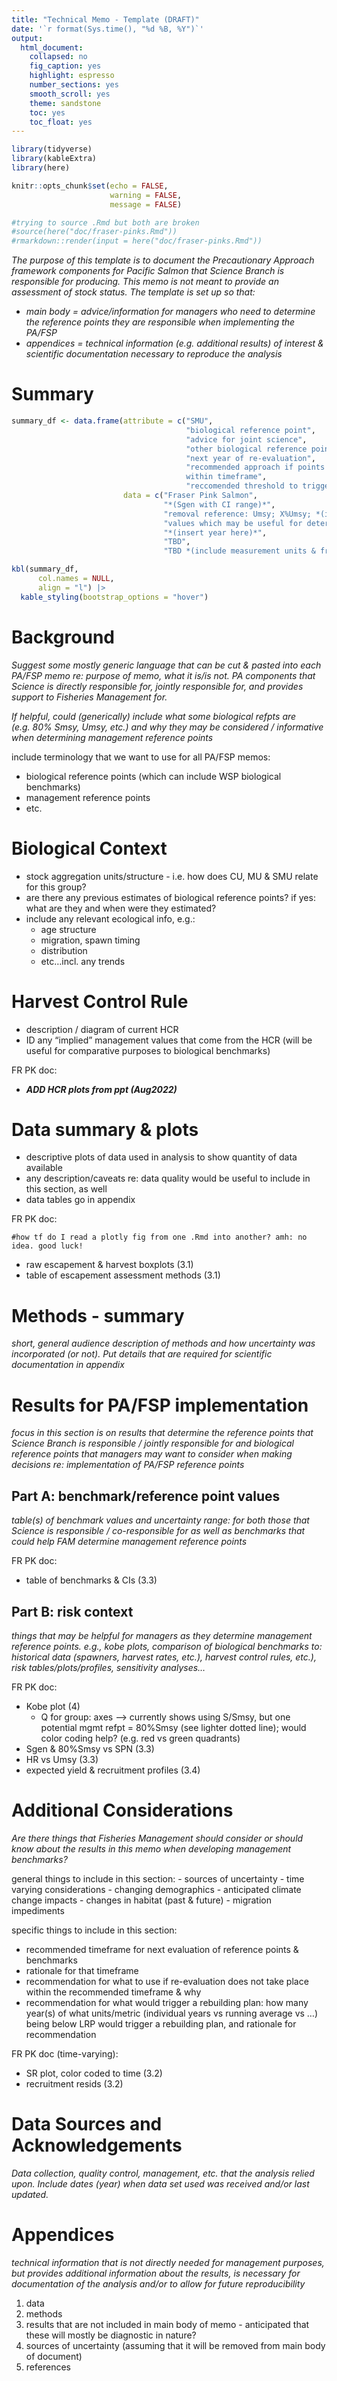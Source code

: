 ```yaml
---
title: "Technical Memo - Template (DRAFT)"
date: '`r format(Sys.time(), "%d %B, %Y")`'
output:
  html_document:
    collapsed: no
    fig_caption: yes
    highlight: espresso 
    number_sections: yes
    smooth_scroll: yes
    theme: sandstone
    toc: yes
    toc_float: yes
---
```


```r
library(tidyverse)
library(kableExtra)
library(here)

knitr::opts_chunk$set(echo = FALSE, 
                      warning = FALSE, 
                      message = FALSE)

#trying to source .Rmd but both are broken
#source(here("doc/fraser-pinks.Rmd"))
#rmarkdown::render(input = here("doc/fraser-pinks.Rmd"))


```


*The purpose of this template is to document the Precautionary Approach framework components for Pacific Salmon that Science Branch is responsible for producing. This memo is not meant to provide an assessment of stock status. The template is set up so that:*

  - *main body = advice/information for managers who need to determine the reference points they are responsible when implementing the PA/FSP*
  - *appendices = technical information (e.g. additional results) of interest & scientific documentation necessary to reproduce the analysis*

# Summary  

```r
summary_df <- data.frame(attribute = c("SMU",
                                       "biological reference point",
                                       "advice for joint science",
                                       "other biological reference points to consider",
                                       "next year of re-evaluation",
                                       "recommended approach if points are NOT re-evaluated 
                                       within timeframe",
                                       "reccomended threshold to trigger a rebuilding plan"),
                         data = c("Fraser Pink Salmon",
                                  "*(Sgen with CI range)*",
                                  "removal reference: Umsy; X%Umsy; *(insert values with range)* ",
                                  "values which may be useful for determining management reference points (ex., Smsy, X%Smsy, percentile based values)",
                                  "*(insert year here)*",
                                  "TBD",
                                  "TBD *(include measurement units & frequency)* "))

kbl(summary_df, 
      col.names = NULL, 
      align = "l") |>
  kable_styling(bootstrap_options = "hover")
```

# Background  
*Suggest some mostly generic language that can be cut & pasted into each PA/FSP memo re: purpose of memo, what it is/is not. PA components that Science is directly responsible for,  jointly responsible for, and provides support to Fisheries Management for.*

*If helpful, could (generically) include what some biological refpts are (e.g. 80% Smsy, Umsy, etc.) and why they may be considered / informative when determining management reference points*

include terminology that we want to use for all PA/FSP memos: 

- biological reference points (which can include WSP biological benchmarks)
- management reference points
- etc.

# Biological Context  
- stock aggregation units/structure - i.e. how does CU, MU & SMU relate for this group?
- are there any previous estimates of biological reference points? if yes: what are they and when were they estimated?
- include any relevant ecological info, e.g.:
  - age structure
  - migration, spawn timing
  - distribution
  - etc...incl. any trends

# Harvest Control Rule  
- description / diagram of current HCR
- ID any "implied" management values that come from the HCR (will be useful for comparative purposes to biological benchmarks)

FR PK doc: 

- ***ADD HCR plots from ppt (Aug2022)***

# Data summary & plots  
- descriptive plots of data used in analysis to show quantity of data available
- any description/caveats re: data quality would be useful to include in this section, as well
- data tables go in appendix

FR PK doc:
```{}
#how tf do I read a plotly fig from one .Rmd into another? amh: no idea. good luck!
```
- raw escapement & harvest boxplots (3.1)
- table of escapement assessment methods (3.1)

# Methods - summary  
*short, general audience description of methods and how uncertainty was incorporated (or not). Put details that are required for scientific documentation in appendix*

# Results for PA/FSP implementation 
*focus in this section is on results that determine the reference points that Science Branch is responsible / jointly responsible for and biological reference points that managers may want to consider when making decisions re: implementation of PA/FSP reference points*

## Part A: benchmark/reference point values
*table(s) of benchmark values and uncertainty range: for both those that Science is responsible / co-responsible for as well as benchmarks that could help FAM determine management reference points* 

FR PK doc:

- table of benchmarks & CIs (3.3)

## Part B: risk context
*things that may be helpful for managers as they determine management reference points. e.g., kobe plots, comparison of biological benchmarks to: historical data (spawners, harvest rates, etc.), harvest control rules, etc.), risk tables/plots/profiles, sensitivity analyses...*

FR PK doc:

- Kobe plot (4)
  - Q for group: axes --> currently shows using S/Smsy, but one potential mgmt refpt = 80%Smsy (see lighter dotted line); would color coding help? (e.g. red vs green quadrants)
- Sgen & 80%Smsy vs SPN (3.3)
- HR vs Umsy (3.3)
- expected yield & recruitment profiles (3.4)


# Additional Considerations
*Are there things that Fisheries Management should consider or should know about the results in this memo when developing management benchmarks?*

general things to include in this section:
- sources of uncertainty
- time varying considerations
- changing demographics
- anticipated climate change impacts
- changes in habitat (past & future)
- migration impediments

specific things to include in this section:

* recommended timeframe for next evaluation of reference points & benchmarks
* rationale for that timeframe
* recommendation for what to use if re-evaluation does not take place within the recommended timeframe & why
* recommendation for what would trigger a rebuilding plan: how many year(s) of what units/metric (individual years vs running average vs ...) being below LRP would trigger a rebuilding plan, and rationale for recommendation 

FR PK doc (time-varying):

- SR plot, color coded to time (3.2)
- recruitment resids (3.2)


# Data Sources and Acknowledgements
*Data collection, quality control, management, etc. that the analysis relied upon. Include dates (year) when data set used was received and/or last updated.*

# Appendices
*technical information that is not directly needed for management purposes, but provides additional information about the results, is necessary for documentation of the analysis and/or to allow for future reproducibility*

1. data
2. methods
3. results that are not included in main body of memo - anticipated that these will mostly be diagnostic in nature?
4. sources of uncertainty (assuming that it will be removed from main body of document)
5. references
 